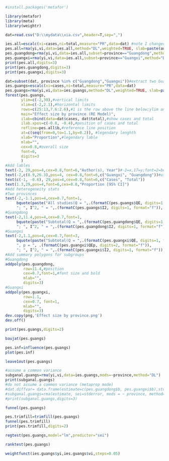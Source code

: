 ```r
#install.packages('metafor')
```
```r
library(metafor)
library(meta)
library(weightr)
```
```r
dat=read.csv("D:\\mydata\\xia.csv",header=T,sep=",")
```
```r
ies.all=escalc(xi=cases,ni=total,measure="PR",data=dat) #note I changed r.ies to ies.all
pes.all=rma(yi,vi,data=ies.all,method="DL",weighted=TRUE, slab=paste(author, year, sep=", "))
pes.guangdong=rma(yi,vi,data=ies.all,subset=province=="Guangdong",method="DL")
pes.guangxi=rma(yi,vi,data=ies.all,subset=province=="Guangxi",method="DL")
print(pes.all,digits=3)
print(pes.guangdong,digits=3)
print(pes.guangxi,digits=3)
```
```r
dat=subset(dat, province %in% c("Guangdong","Guangxi"))#extract two Guangs
ies.guangs=escalc(xi=cases,ni=total,measure="PR",data=dat)
pes.guangs=rma(yi,vi,data=ies.guangs,method="DL",weighted=TRUE, slab=paste(author, year, sep=", "))
forest(pes.guangs,
       ylim=c(-2,30),#vertical limits
       xlim=c(-2,2.1),#horizontal limits
       rows=c(25:13,7.6:2.6),#1 is the row above the line below;ylim and rows both determine the position of studies
       main="Effect size by province (RE Model)",
       ilab=cbind(data=dat$cases, dat$total),#show cases and total
       ilab.xpos=c(-0.8, -0.4),#position of cases and total
       refline=pes.all$b,#reference line position
       at=c(seq(from=0,to=1.1,by=0.2)), #legendary lenghth
       xlab="Proportion",#legendary lable
       mlab="",
       cex=0.8,#overall size
       font=6,
       digits=3
       )
#Add lables
text(-2, 29,pos=4,cex=0.8,font=6,"Author(s), Year")#-2=x,17=y;font=2=bold
text(-2,c(8.9,26.3),pos=4, cex=0.8,font=6,c("Guangxi", "Guangdong"))#use c() to posit subgroup lables
text(c(-1, -0.6), 29,pos=4,cex=0.8,font=6,c("Cases", "Total"))
text(1.3,29,pos=4,font=6,cex=0.8,"Proportion [95% CI]")
#Add heterogeneity stats
#Two provinces
text(-2,-1.1,pos=4,cex=0.7,font=1,
     bquote(paste("All studies(Q = ",.(formatC(pes.guangs$QE, digits=1, format="f")), ", df = ", .(pes.guangs$k - pes.guangs$p),", p = ", .(formatC(pes.guangs$QEp, digits=2, format="f")), 
     "; ", I^2, " = ",.(formatC(pes.guangs$I2, digits=1, format="f")), "%",")")))
#Guangdong
text(-2,11.4,pos=4,cex=0.7,font=1,
     bquote(paste("Subtotal(Q = ",.(formatC(pes.guangdong$QE, digits=1, format="f")), ", df = ", .(pes.guangdong$k - pes.guangdong$p),", p = ", .(formatC(pes.guangdong$QEp, digits=2, format="f")),
     "; ", I^2, " = ",.(formatC(pes.guangdong$I2, digits=1, format="f")), "%",")")))
#Guangxi
text(-2,1.1,pos=4,cex=0.7,font=3,
     bquote(paste("Subtotal(Q = ",.(formatC(pes.guangxi$QE, digits=1, format="f")),", df = ", .(pes.guangxi$k - pes.guangxi$p), 
     ", p = ", .(formatC(pes.guangxi$QEp, digits=2, format="f")), 
     "; ", I^2, " = ",.(formatC(pes.guangxi$I2, digits=1, format="f")), "%",")")))
#Add summary polygons for subgroups
#Guangdong
addpoly(pes.guangdong,
        row=11.4,#position
        cex=0.7,font=1,#font size and bold
        mlab="",
        digits=3)
#Guangxi
addpoly(pes.guangxi, 
        row=1.1, 
        cex=0.7, font=1,
        mlab="",  
        digits=3)
dev.copy(png,'Effect size by province.png')
dev.off()
```
```r
print(pes.guangs,digits=2)
```
```r
baujat(pes.guangs)
```
```r
pes.inf=influence(pes.guangs)
plot(pes.inf)
```
```r
leave1out(pes.guangs)
```
```r
#assume a common variance
subganal.guangs=rma(yi,vi,data=ies.guangs,mods=~province,method="DL")
print(subganal.guangs)
#do not assume a common variance (metaprop mode)
#dat.diffvar= data.frame(estimate=c(pes.guangdong$b, pes.guangxi$b),stderror=c(pes.guangdong$se, pes.guangxi$se),province = c("Guangdong","Guangxi"), tau2=round(c(pes.guangdong$tau2, pes.guangxi$tau2),3))
#subganal.guangs=rma(estimate, sei=stderror, mods = ~ province, method="FE", data=dat.diffvar, digits=4)
#print(subganal.guangs,digits=3)
```
```r
funnel(pes.guangs)
```
```r
pes.trimfill=trimfill(pes.guangs)
funnel(pes.trimfill)
print(pes.trimfill,digits=2)
```
```r
regtest(pes.guangs,model="lm",predictor="sei")
```
```r
ranktest(pes.guangs)
```
```r
weightfunct(ies.guangs$yi,ies.guangs$vi,steps=0.05) 
```

